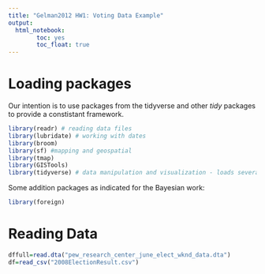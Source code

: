```yaml
---
title: "Gelman2012 HW1: Voting Data Example"
output: 
  html_notebook:
        toc: yes
        toc_float: true
---
```


# Loading packages

Our intention is to use packages from the tidyverse and other *tidy* packages to provide a constistant framework.      



```r

library(readr) # reading data files
library(lubridate) # working with dates
library(broom)
library(sf) #mapping and geospatial
library(tmap)
library(GISTools)
library(tidyverse) # data manipulation and visualization - loads several packages
```

Some addition packages as indicated for the Bayesian work:


```r
library(foreign)
```


# Reading Data


```r
dffull=read.dta("pew_research_center_june_elect_wknd_data.dta")
df=read_csv("2008ElectionResult.csv")
```



